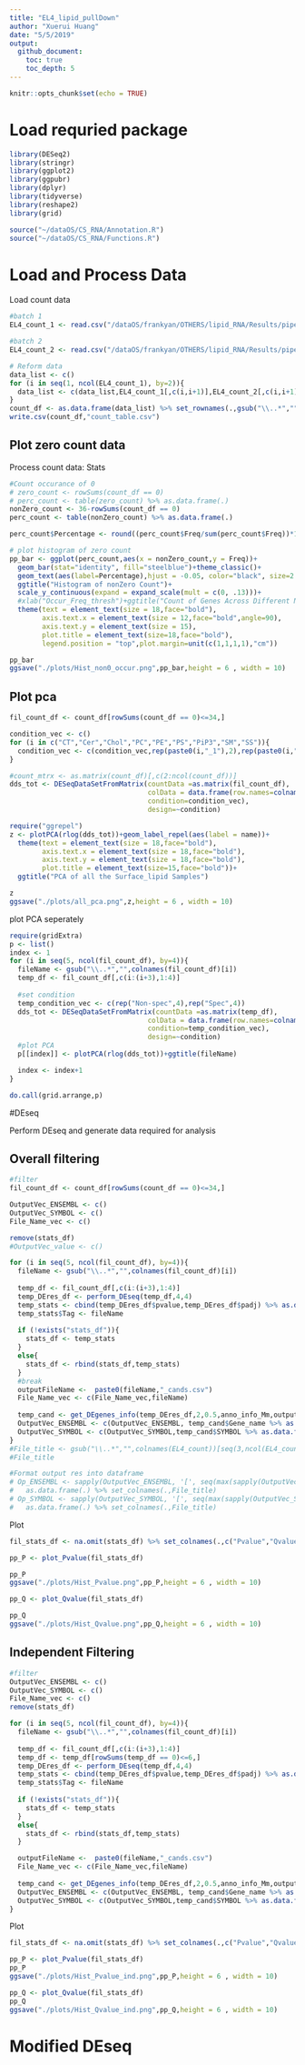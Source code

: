 ```yaml
---
title: "EL4_lipid_pullDown"
author: "Xuerui Huang"
date: "5/5/2019"
output: 
  github_document:
    toc: true
    toc_depth: 5
---
```


```r
knitr::opts_chunk$set(echo = TRUE)
```
# Load requried package
```r
library(DESeq2)
library(stringr)
library(ggplot2)
library(ggpubr)
library(dplyr)
library(tidyverse)
library(reshape2)
library(grid)

source("~/dataOS/CS_RNA/Annotation.R")
source("~/dataOS/CS_RNA/Functions.R")
```

# Load and Process Data
Load count data
```r
#batch 1
EL4_count_1 <- read.csv("/dataOS/frankyan/OTHERS/lipid_RNA/Results/pipeOutput/mm_lipidRNA-L1_2/countsTable/mm_lipidRNA-L1_2.EX.counts.table",sep = "\t") %>% .[,c(1,7:ncol(.))] %>% column_to_rownames(.,"Geneid")

#batch 2
EL4_count_2 <- read.csv("/dataOS/frankyan/OTHERS/lipid_RNA/Results/pipeOutput/mm_lipidRNA-L2/countsTable/mm_lipidRNA-L2.EX.counts.table",sep = "\t")  %>% .[,c(1,7:ncol(.))] %>% column_to_rownames(.,"Geneid") %>% .[,-c(7,8)]

# Reform data
data_list <- c()
for (i in seq(1, ncol(EL4_count_1), by=2)){
  data_list <- c(data_list,EL4_count_1[,c(i,i+1)],EL4_count_2[,c(i,i+1)])
}
count_df <- as.data.frame(data_list) %>% set_rownames(.,gsub("\\..*","", rownames(EL4_count_1)))
write.csv(count_df,"count_table.csv")
```

## Plot zero count data 
Process count data: Stats
```r
#Count occurance of 0
# zero_count <- rowSums(count_df == 0)
# perc_count <- table(zero_count) %>% as.data.frame(.)
nonZero_count <- 36-rowSums(count_df == 0)
perc_count <- table(nonZero_count) %>% as.data.frame(.)

perc_count$Percentage <- round((perc_count$Freq/sum(perc_count$Freq))*100 , 1) %>% paste0(.,"%")

# plot histogram of zero count
pp_bar <- ggplot(perc_count,aes(x = nonZero_count,y = Freq))+
  geom_bar(stat="identity", fill="steelblue")+theme_classic()+
  geom_text(aes(label=Percentage),hjust = -0.05, color="black", size=2.5,angle=90)+
  ggtitle("Histogram of nonZero Count")+
  scale_y_continuous(expand = expand_scale(mult = c(0, .13)))+
  #xlab("Occur_Freq_thresh")+ggtitle("Count of Genes Across Different Num of Samples: Batch1")+
  theme(text = element_text(size = 18,face="bold"),
        axis.text.x = element_text(size = 12,face="bold",angle=90),
        axis.text.y = element_text(size = 15),
        plot.title = element_text(size=18,face="bold"),
        legend.position = "top",plot.margin=unit(c(1,1,1,1),"cm"))

pp_bar
ggsave("./plots/Hist_non0_occur.png",pp_bar,height = 6 , width = 10)
```


## Plot pca
```r
fil_count_df <- count_df[rowSums(count_df == 0)<=34,]

condition_vec <- c()
for (i in c("CT","Cer","Chol","PC","PE","PS","PiP3","SM","SS")){
  condition_vec <- c(condition_vec,rep(paste0(i,"_1"),2),rep(paste0(i,"_2"),2))
}

#count_mtrx <- as.matrix(count_df)[,c(2:ncol(count_df))]
dds_tot <- DESeqDataSetFromMatrix(countData =as.matrix(fil_count_df),
                                  colData = data.frame(row.names=colnames(fil_count_df),
                                  condition=condition_vec),
                                  design=~condition)

require("ggrepel")
z <- plotPCA(rlog(dds_tot))+geom_label_repel(aes(label = name))+
  theme(text = element_text(size = 18,face="bold"),
        axis.text.x = element_text(size = 18,face="bold"),
        axis.text.y = element_text(size = 18,face="bold"),
        plot.title = element_text(size=15,face="bold"))+
  ggtitle("PCA of all the Surface_lipid Samples")

z
ggsave("./plots/all_pca.png",z,height = 6 , width = 10)
```
plot PCA seperately
```r
require(gridExtra)
p <- list()
index <- 1
for (i in seq(5, ncol(fil_count_df), by=4)){
  fileName <- gsub("\\..*","",colnames(fil_count_df)[i])
  temp_df <- fil_count_df[,c(i:(i+3),1:4)]
  
  #set condition
  temp_condition_vec <- c(rep("Non-spec",4),rep("Spec",4))
  dds_tot <- DESeqDataSetFromMatrix(countData =as.matrix(temp_df),
                                  colData = data.frame(row.names=colnames(temp_df),
                                  condition=temp_condition_vec),
                                  design=~condition)
  #plot PCA
  p[[index]] <- plotPCA(rlog(dds_tot))+ggtitle(fileName)

  index <- index+1
}

do.call(grid.arrange,p)
```


#DEseq

Perform DEseq and generate data required for analysis

## Overall filtering
```r
#filter 
fil_count_df <- count_df[rowSums(count_df == 0)<=34,]

OutputVec_ENSEMBL <- c()
OutputVec_SYMBOL <- c()
File_Name_vec <- c()

remove(stats_df)
#OutputVec_value <- c()

for (i in seq(5, ncol(fil_count_df), by=4)){
  fileName <- gsub("\\..*","",colnames(fil_count_df)[i])
  
  temp_df <- fil_count_df[,c(i:(i+3),1:4)]
  temp_DEres_df <- perform_DEseq(temp_df,4,4)
  temp_stats <- cbind(temp_DEres_df$pvalue,temp_DEres_df$padj) %>% as.data.frame(.)
  temp_stats$Tag <- fileName
  
  if (!exists("stats_df")){
    stats_df <- temp_stats
  }
  else{
    stats_df <- rbind(stats_df,temp_stats)
  }
  #break
  outputFileName <-  paste0(fileName,"_cands.csv")
  File_Name_vec <- c(File_Name_vec,fileName)
  
  temp_cand <- get_DEgenes_info(temp_DEres_df,2,0.5,anno_info_Mm,outputFileName)
  OutputVec_ENSEMBL <- c(OutputVec_ENSEMBL, temp_cand$Gene_name %>% as.data.frame(.))
  OutputVec_SYMBOL <- c(OutputVec_SYMBOL,temp_cand$SYMBOL %>% as.data.frame(.))
}
#File_title <- gsub("\\..*","",colnames(EL4_count))[seq(3,ncol(EL4_count), by=2)]
#File_title

#Format output res into dataframe
# Op_ENSEMBL <- sapply(OutputVec_ENSEMBL, '[', seq(max(sapply(OutputVec_ENSEMBL, length)))) %>% 
#   as.data.frame(.) %>% set_colnames(.,File_title)
# Op_SYMBOL <- sapply(OutputVec_SYMBOL, '[', seq(max(sapply(OutputVec_SYMBOL, length)))) %>% 
#   as.data.frame(.) %>% set_colnames(.,File_title)
```
Plot 
```r
fil_stats_df <- na.omit(stats_df) %>% set_colnames(.,c("Pvalue","Qvalue","lable")) %>% as.data.frame(.)

pp_P <- plot_Pvalue(fil_stats_df)

pp_P
ggsave("./plots/Hist_Pvalue.png",pp_P,height = 6 , width = 10)

pp_Q <- plot_Qvalue(fil_stats_df)

pp_Q
ggsave("./plots/Hist_Qvalue.png",pp_Q,height = 6 , width = 10)
```

## Independent Filtering
```r
#filter 
OutputVec_ENSEMBL <- c()
OutputVec_SYMBOL <- c()
File_Name_vec <- c()
remove(stats_df)

for (i in seq(5, ncol(fil_count_df), by=4)){
  fileName <- gsub("\\..*","",colnames(fil_count_df)[i])
  
  temp_df <- fil_count_df[,c(i:(i+3),1:4)]
  temp_df <- temp_df[rowSums(temp_df == 0)<=6,]
  temp_DEres_df <- perform_DEseq(temp_df,4,4)
  temp_stats <- cbind(temp_DEres_df$pvalue,temp_DEres_df$padj) %>% as.data.frame(.)
  temp_stats$Tag <- fileName
  
  if (!exists("stats_df")){
    stats_df <- temp_stats
  }
  else{
    stats_df <- rbind(stats_df,temp_stats)
  }

  outputFileName <-  paste0(fileName,"_cands.csv")
  File_Name_vec <- c(File_Name_vec,fileName)
  
  temp_cand <- get_DEgenes_info(temp_DEres_df,2,0.5,anno_info_Mm,outputFileName)
  OutputVec_ENSEMBL <- c(OutputVec_ENSEMBL, temp_cand$Gene_name %>% as.data.frame(.))
  OutputVec_SYMBOL <- c(OutputVec_SYMBOL,temp_cand$SYMBOL %>% as.data.frame(.))
}
```
Plot 
```r
fil_stats_df <- na.omit(stats_df) %>% set_colnames(.,c("Pvalue","Qvalue","lable")) %>% as.data.frame(.)

pp_P <- plot_Pvalue(fil_stats_df)
pp_P
ggsave("./plots/Hist_Pvalue_ind.png",pp_P,height = 6 , width = 10)

pp_Q <- plot_Qvalue(fil_stats_df)
pp_Q
ggsave("./plots/Hist_Qvalue_ind.png",pp_Q,height = 6 , width = 10)
```



# Modified DEseq

<!-- ## All pair-wise DEseq -->
<!-- ```{r} -->
<!-- OutputVec_ENSEMBL <- c() -->
<!-- OutputVec_SYMBOL <- c() -->
<!-- File_Name_vec <- c() -->

<!-- remove(stats_df) -->
<!-- #OutputVec_value <- c() -->

<!-- for (i in seq(1,ncol(fil_count_df)-1), by = 4){ -->
<!--   print (i) -->
<!-- } -->

<!-- for (i in seq(5, ncol(fil_count_df), by=4)){ -->
<!--   fileName <- gsub("\\..*","",colnames(fil_count_df)[i]) -->

<!--   temp_df <- fil_count_df[,c(i:(i+3),1:4)] -->
<!--   temp_DEres_df <- perform_DEseq(temp_df,4,4) -->
<!--   temp_stats <- cbind(temp_DEres_df$pvalue,temp_DEres_df$padj) %>% as.data.frame(.) -->
<!--   temp_stats$Tag <- fileName -->

<!--   if (!exists("stats_df")){ -->
<!--     stats_df <- temp_stats -->
<!--   } -->
<!--   else{ -->
<!--     stats_df <- rbind(stats_df,temp_stats) -->
<!--   } -->
<!--   #break -->
<!--   outputFileName <-  paste0(fileName,"_cands.csv") -->
<!--   File_Name_vec <- c(File_Name_vec,fileName) -->

<!--   temp_cand <- get_DEgenes_info(temp_DEres_df,2,0.5,anno_info_Mm,outputFileName) -->
<!--   OutputVec_ENSEMBL <- c(OutputVec_ENSEMBL, temp_cand$Gene_name %>% as.data.frame(.)) -->
<!--   OutputVec_SYMBOL <- c(OutputVec_SYMBOL,temp_cand$SYMBOL %>% as.data.frame(.)) -->
<!-- } -->
<!-- ``` -->

<!-- ```{r} -->

<!-- ``` -->


